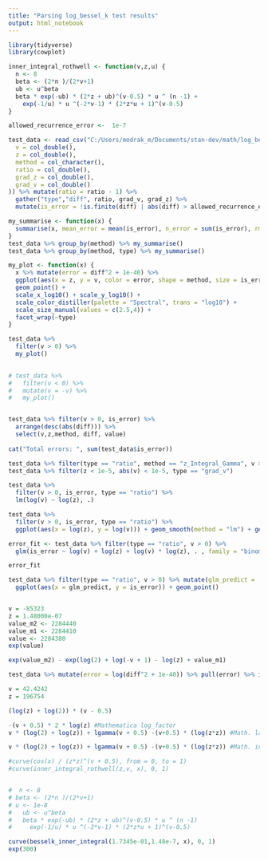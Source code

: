 ```yaml
---
title: "Parsing log_bessel_k test results"
output: html_notebook
---
```


```r
library(tidyverse)
library(cowplot)
```

```r
inner_integral_rothwell <- function(v,z,u) {
  n <- 8
  beta <- (2*n )/(2*v+1)
  ub <- u^beta
  beta * exp(-ub) * (2*z + ub)^(v-0.5) * u ^ (n -1) +
    exp(-1/u) * u ^(-2*v-1) * (2*z*u + 1)^(v-0.5)
}

```


```r
allowed_recurrence_error <-  1e-7

test_data <- read_csv("C:/Users/modrak_m/Documents/stan-dev/math/log_besselk_test.csv", col_types = cols(
  v = col_double(),
  z = col_double(),
  method = col_character(),
  ratio = col_double(),
  grad_z = col_double(),
  grad_v = col_double()
)) %>% mutate(ratio = ratio - 1) %>%
  gather("type","diff", ratio, grad_v, grad_z) %>%
  mutate(is_error = !is.finite(diff) | abs(diff) > allowed_recurrence_error)

my_summarise <- function(x) {
  summarise(x, mean_error = mean(is_error), n_error = sum(is_error), rmsv = sqrt(mean(diff ^ 2, na.rm = TRUE)), n = n())
}
test_data %>% group_by(method) %>% my_summarise()
test_data %>% group_by(method, type) %>% my_summarise()

my_plot <- function(x) {
  x %>% mutate(error = diff^2 + 1e-40) %>%
  ggplot(aes(x = z, y = v, color = error, shape = method, size = is_error)) + 
  geom_point() +
  scale_x_log10() + scale_y_log10() + 
  scale_color_distiller(palette = "Spectral", trans = "log10") +
  scale_size_manual(values = c(2.5,4)) + 
  facet_wrap(~type)
}

test_data %>% 
  filter(v > 0) %>%
  my_plot()
  

# test_data %>% 
#   filter(v < 0) %>%
#   mutate(v = -v) %>%
#   my_plot()


test_data %>% filter(v > 0, is_error) %>%
  arrange(desc(abs(diff))) %>% 
  select(v,z,method, diff, value)
  
cat("Total errors: ", sum(test_data$is_error))
```

```r
test_data %>% filter(type == "ratio", method == "z_Integral_Gamma", v > 0) %>%  arrange(desc(abs(diff))) %>% select(v,z,method, type, diff)
test_data %>% filter(z < 1e-5, abs(v) < 1e-5, type == "grad_v")
```

```r
test_data %>%
  filter(v > 0, is_error, type == "ratio") %>%
  lm(log(v) ~ log(z), .)

test_data %>%
  filter(v > 0, is_error, type == "ratio") %>%
  ggplot(aes(x = log(z), y = log(v))) + geom_smooth(method = "lm") + geom_point()

```



```r
error_fit <- test_data %>% filter(type == "ratio", v > 0) %>% 
  glm(is_error ~ log(v) + log(z) + log(v) * log(z), . , family = "binomial")

error_fit

test_data %>% filter(type == "ratio", v > 0) %>% mutate(glm_predict =  error_fit$coefficients["(Intercept)"] +  error_fit$coefficients["log(v)"] * log(v) +  error_fit$coefficients["log(z)"] * log(z) +  error_fit$coefficients["log(v):log(z)"] * log(v) * log(z)) %>%
  ggplot(aes(x = glm_predict, y = is_error)) + geom_point()
```

```r

```



```r
v = -85323
z = 1.48000e-07
value_m2 <- 2284440
value_m1 <- 2284410
value <- 2284380
exp(value)

exp(value_m2) - exp(log(2) + log(-v + 1) - log(z) + value_m1)
```


```r
test_data %>% mutate(error = log(diff^2 + 1e-40)) %>% pull(error) %>% is.na() %>% sum()
```
```r
v = 42.4242
z = 196754

(log(z) + log(2)) * (v - 0.5)

-(v + 0.5) * 2 * log(z) #Mathematica log_factor
v * (log(2) + log(z)) + lgamma(v + 0.5) -(v+0.5) * (log(z*z)) #Math. large log factor

v * (log(2) + log(z)) + lgamma(v + 0.5) -(v+0.5) * (log(z*z)) #Math. intermediate

#curve(cos(x) / (z*z)^(v + 0.5), from = 0, to = 1)
#curve(inner_integral_rothwell(z,v, x), 0, 1)


#  n <- 8
# beta <- (2*n )/(2*v+1)
# u <- 1e-8
#   ub <- u^beta
#   beta * exp(-ub) * (2*z + ub)^(v-0.5) * u ^ (n -1)
#     exp(-1/u) * u ^(-2*v-1) * (2*z*u + 1)^(v-0.5)
```
```r
curve(besselk_inner_integral(1.7345e-01,1.48e-7, x), 0, 1)
exp(300)
```


